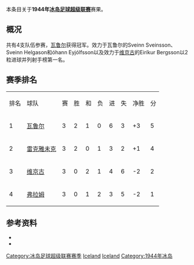 本条目关于'''1944年[[冰岛足球超级联赛|冰岛足球超级联赛]]'''赛果。

==概况==
共有4支队伍参赛，[[瓦鲁尔足球俱乐部|瓦鲁尔]]获得冠军。效力于瓦鲁尔的Sveinn Sveinsson、Sveinn Helgason和óhann Eyjólfsson以及效力于[[维京古雷克雅维克足球会|维京古]]的Eiríkur Bergsson以2粒进球并列射手榜第一名。

==赛季排名==
{| class="wikitable" style="text-align: center;"
|排名||球队||赛||胜||和||负||进||失||净胜||分
|-
|1||[[瓦鲁尔足球俱乐部|瓦鲁尔]]||3||2||1||0||6||3||+3||5
|-
|2||[[雷克雅未克足球俱乐部|雷克雅未克]]||3||2||0||1||3||2||+1||4
|-
|3||[[维京古雷克雅维克足球会|维京古]]||3||0||2||1||4||6||-2||2
|-
|4||[[弗拉姆足球俱乐部|弗拉姆]]||3||0||1||2||3||5||-2||1
|}

==参考资料==
* {{cite web |title=Iceland Final League Tables 1912-1998 |url=http://www.rsssf.com/tablesi/ijshist.html |publisher=[[RSSSF|RSSSF]] |accessdate=2018-06-18 |archive-date=2019-12-25 |archive-url=https://web.archive.org/web/20191225230011/http://rsssf.com/tablesi/ijshist.html |dead-url=no }}
* {{cite web |title=Iceland - Topscorers |url=http://www.rsssf.com/tablesi/ijstops.html |website=www.rsssf.com |publisher=[[RSSSF|RSSSF]] |accessdate=2018-06-18 |archive-date=2019-04-07 |archive-url=https://web.archive.org/web/20190407162501/http://www.rsssf.com/tablesi/ijstops.html |dead-url=no }}

{{冰岛足球超级联赛赛季}}
{{1943–44 in European football (UEFA)}}
{{1944–45 in European football (UEFA)}}


[[Category:冰岛足球超级联赛赛季|Category:冰岛足球超级联赛赛季]]
[[Category:1944年至1945年本土足球联赛|Iceland]] 
[[Category:1943年至1944年本土足球联赛|Iceland]] 
[[Category:1944年冰岛|Category:1944年冰岛]]